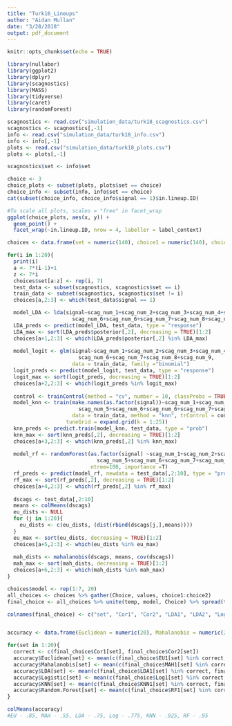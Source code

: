 ```yaml
---
title: "Turk16_Lineups"
author: "Aidan Mullan"
date: "3/28/2018"
output: pdf_document
---
```


```r
knitr::opts_chunk$set(echo = TRUE)
```

```r
library(nullabor)
library(ggplot2)
library(dplyr)
library(scagnostics)
library(MASS)
library(tidyverse)
library(caret)
library(randomForest)

scagnostics <- read.csv("simulation_data/turk18_scagnostics.csv")
scagnostics <- scagnostics[,-1]
info <- read.csv("simulation_data/turk18_info.csv")
info <- info[,-1]
plots <- read.csv("simulation_data/turk18_plots.csv")
plots <- plots[,-1]

scagnostics$set <- info$set
```

```r
choice <- 3
choice_plots <- subset(plots, plots$set == choice)
choice_info <- subset(info, info$set == choice)
cat(subset(choice_info, choice_info$signal == 1)$in.lineup.ID)

#To scale all plots, scales = "free" in facet_wrap
ggplot(choice_plots, aes(x, y)) +
  geom_point() +
  facet_wrap(~in.lineup.ID, nrow = 4, labeller = label_context) 
```


```r
choices <- data.frame(set = numeric(140), choice1 = numeric(140), choice2 = numeric(140))

for(i in 1:20){
  print(i)
  a <- 7*(i-1)+1
  z <- 7*i
  choices$set[a:z] <- rep(i, 7)
  test_data <- subset(scagnostics, scagnostics$set == i)
  train_data <- subset(scagnostics, scagnostics$set != i)
  choices[a,2:3] <- which(test_data$signal == 1)

  model_LDA <- lda(signal~scag_num_1+scag_num_2+scag_num_3+scag_num_4+scag_num_5+
                     scag_num_6+scag_num_6+scag_num_7+scag_num_8+scag_num_9, data = train_data)
  LDA_preds <- predict(model_LDA, test_data, type = "response")
  LDA_max <- sort(LDA_preds$posterior[,2], decreasing = TRUE)[1:2]
  choices[a+1,2:3] <- which(LDA_preds$posterior[,2] %in% LDA_max)
  
  model_logit <- glm(signal~scag_num_1+scag_num_2+scag_num_3+scag_num_4+scag_num_5+
                       scag_num_6+scag_num_7+scag_num_8+scag_num_9, 
                     data = train_data, family ="binomial")
  logit_preds <- predict(model_logit, test_data, type = "response")
  logit_max <- sort(logit_preds, decreasing = TRUE)[1:2]
  choices[a+2,2:3] <- which(logit_preds %in% logit_max)
  
  control <- trainControl(method = "cv", number = 10, classProbs = TRUE, returnData = TRUE)
  model_knn <- train(make.names(as.factor(signal))~scag_num_1+scag_num_2+scag_num_3+scag_num_4+
                       scag_num_5+scag_num_6+scag_num_6+scag_num_7+scag_num_8+scag_num_9, 
                     data = train_data, method = "knn", trControl = control, 
                   tuneGrid = expand.grid(k = 1:25))
  knn_preds <- predict.train(model_knn, test_data, type = "prob")
  knn_max <- sort(knn_preds[,2], decreasing = TRUE)[1:2]
  choices[a+3,2:3] <- which(knn_preds[,2] %in% knn_max)
  
  model_rf <- randomForest(as.factor(signal) ~scag_num_1+scag_num_2+scag_num_3+scag_num_4+
                             scag_num_5+scag_num_6+scag_num_7+scag_num_8+scag_num_9, data = train_data,
                           ntree=100, importance =T)
  rf_preds <- predict(model_rf, newdata = test_data[,2:10], type = "prob")
  rf_max <- sort(rf_preds[,2], decreasing = TRUE)[1:2]
  choices[a+4,2:3] <- which(rf_preds[,2] %in% rf_max) 
  
  dscags <- test_data[,2:10]
  means <- colMeans(dscags)
  eu_dists <- NULL
  for (j in 1:20){
    eu_dists <- c(eu_dists, (dist(rbind(dscags[j,],means))))
  }
  eu_max <- sort(eu_dists, decreasing = TRUE)[1:2]
  choices[a+5,2:3] <- which(eu_dists %in% eu_max)
  
  mah_dists <- mahalanobis(dscags, means, cov(dscags))
  mah_max <- sort(mah_dists, decreasing = TRUE)[1:2]
  choices[a+6,2:3] <- which(mah_dists %in% mah_max)
}

choices$model <- rep(1:7, 20)
all_choices <- choices %>% gather(Choice, values, choice1:choice2)
final_choice <- all_choices %>% unite(temp, model, Choice) %>% spread(temp, values)

colnames(final_choice) <- c("set", "Cor1", "Cor2", "LDA1", "LDA2", "Log1", "Log2", "KNN1", "KNN2", "RF1", "RF2", "EU1", "EU2", "MAH1", "MAH2")


accuracy <- data.frame(Euclidean = numeric(20), Mahalanobis = numeric(20), LDA = numeric(20), Logistic = numeric(20), KNN = numeric(20), Random.Forest = numeric(20))

for(set in 1:20){
  correct <- c(final_choice$Cor1[set], final_choice$Cor2[set])
  accuracy$Euclidean[set] <- mean(c(final_choice$EU1[set] %in% correct, final_choice$EU2[set] %in% correct))
  accuracy$Mahalanobis[set] <- mean(c(final_choice$MAH1[set] %in% correct, final_choice$MAH2[set] %in% correct))
  accuracy$LDA[set] <- mean(c(final_choice$LDA1[set] %in% correct, final_choice$LDA2[set] %in% correct))
  accuracy$Logistic[set] <- mean(c(final_choice$Log1[set] %in% correct, final_choice$Log2[set] %in% correct))
  accuracy$KNN[set] <- mean(c(final_choice$KNN1[set] %in% correct, final_choice$KNN2[set] %in% correct))
  accuracy$Random.Forest[set] <- mean(c(final_choice$RF1[set] %in% correct, final_choice$RF2[set] %in% correct))
}          

colMeans(accuracy)
#EU - .85, MAH - .55, LDA - .75, Log - .775, KNN - .925, RF - .95

```



